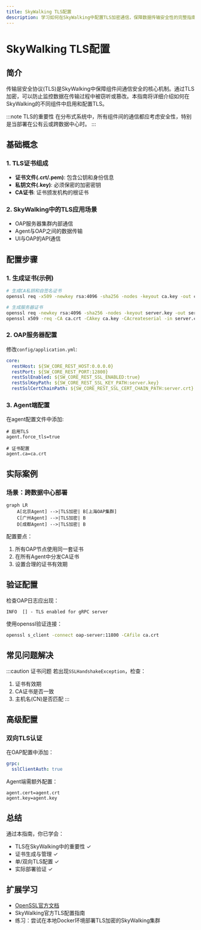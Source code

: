 ```yaml
---
title: SkyWalking TLS配置
description: 学习如何在SkyWalking中配置TLS加密通信，保障数据传输安全性的完整指南。
---
```


# SkyWalking TLS配置

## 简介

传输层安全协议(TLS)是SkyWalking中保障组件间通信安全的核心机制。通过TLS加密，可以防止监控数据在传输过程中被窃听或篡改。本指南将详细介绍如何在SkyWalking的不同组件中启用和配置TLS。

:::note TLS的重要性
在分布式系统中，所有组件间的通信都应考虑安全性，特别是当部署在公有云或跨数据中心时。
:::

## 基础概念

### 1. TLS证书组成
- **证书文件(.crt/.pem)**: 包含公钥和身份信息
- **私钥文件(.key)**: 必须保密的加密密钥
- **CA证书**: 证书颁发机构的根证书

### 2. SkyWalking中的TLS应用场景
- OAP服务器集群内部通信
- Agent与OAP之间的数据传输
- UI与OAP的API通信

## 配置步骤

### 1. 生成证书(示例)

```bash
# 生成CA私钥和自签名证书
openssl req -x509 -newkey rsa:4096 -sha256 -nodes -keyout ca.key -out ca.crt -subj "/CN=SkyWalking CA" -days 3650

# 生成服务器证书
openssl req -newkey rsa:4096 -sha256 -nodes -keyout server.key -out server.csr -subj "/CN=skywalking-oap"
openssl x509 -req -CA ca.crt -CAkey ca.key -CAcreateserial -in server.csr -out server.crt -days 3650
```

### 2. OAP服务器配置

修改`config/application.yml`:

```yaml
core:
  restHost: ${SW_CORE_REST_HOST:0.0.0.0}
  restPort: ${SW_CORE_REST_PORT:12800}
  restSslEnabled: ${SW_CORE_REST_SSL_ENABLED:true}
  restSslKeyPath: ${SW_CORE_REST_SSL_KEY_PATH:server.key}
  restSslCertChainPath: ${SW_CORE_REST_SSL_CERT_CHAIN_PATH:server.crt}
```

### 3. Agent端配置

在agent配置文件中添加:

```properties
# 启用TLS
agent.force_tls=true

# 证书配置
agent.ca=ca.crt
```

## 实际案例

### 场景：跨数据中心部署

```mermaid
graph LR
    A[北京Agent] -->|TLS加密| B[上海OAP集群]
    C[广州Agent] -->|TLS加密| B
    D[成都Agent] -->|TLS加密| B
```

配置要点：
1. 所有OAP节点使用同一套证书
2. 在所有Agent中分发CA证书
3. 设置合理的证书有效期

## 验证配置

检查OAP日志应出现：
```
INFO  [] - TLS enabled for gRPC server
```

使用openssl验证连接：
```bash
openssl s_client -connect oap-server:11800 -CAfile ca.crt
```

## 常见问题解决

:::caution 证书问题
若出现`SSLHandshakeException`，检查：
1. 证书有效期
2. CA证书是否一致
3. 主机名(CN)是否匹配
:::

## 高级配置

### 双向TLS认证

在OAP配置中添加：
```yaml
grpc:
  sslClientAuth: true
```

Agent端需额外配置：
```properties
agent.cert=agent.crt
agent.key=agent.key
```

## 总结

通过本指南，你已学会：
- TLS在SkyWalking中的重要性 ✓
- 证书生成与管理 ✓
- 单/双向TLS配置 ✓
- 实际部署验证 ✓

## 扩展学习

- [OpenSSL官方文档](https://www.openssl.org/docs/)
- SkyWalking官方TLS配置指南
- 练习：尝试在本地Docker环境部署TLS加密的SkyWalking集群